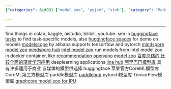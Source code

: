```yaml
---
{"categories": &id001 ["model zoo", "pyjom", "stub"], "category": "Model zoos", "date": "2022-08-17 09:48:18", "description": "This article highlights different model zoos and resources available for finding and utilizing task-specific models across multiple platforms. Some of the popular platforms discussed are HuggingFace, MindSpore, ModelScope, Intel, OpenVino, Jina, CoreML, PaddleHub, PyTorch, TensorFlow, and Model Garden.", "tags": *id001, "title": "Model Zoo"}

---
```


------
find things in colab, kaggle, aistudio, bilibili, youtube.
see in [huggingface tasks](https://huggingface.co/tasks) to find task-specific models, also [huggingface spaces](https://huggingface.co/spaces) for demo on models
[modelscope](https://modelscope.cn/home) by alibaba supports tensorflow and pytorch
[mindspore model zoo](https://gitee.com/mindspore/models)
[mindspore hub](https://www.mindspore.cn/resources/hub/)
[intel model zoo](https://github.com/IntelAI/models)
run models from intel model zoo in docker container, like [recommendation](https://hub.docker.com/r/intel/recommendation)
[openvino model zoo](https://github.com/openvinotoolkit/open_model_zoo)
[百度总结的 比较全面的深度学习应用](https://github.com/datawhalechina/awesome-DeepLearning) deeplearning applications
[jina hub](https://hub.jina.ai/)
[阿里巴巴模型库](https://modelscope.cn/#/models) 具有许多适用于商业 自媒体的模型供选择
huggingface
苹果官方CoreML模型库
CoreML第三方模型库
paddle模型库 [paddlehub](https://github.com/PaddlePaddle/PaddleHub)
pytorch模型库
TensorFlow模型库
[graphcore model zoo for IPU](https://www.graphcore.ai/resources/model-garden)

